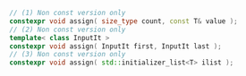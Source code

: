 ```cpp
// (1) Non const version only
constexpr void assign( size_type count, const T& value );
// (2) Non const version only
template< class InputIt >
constexpr void assign( InputIt first, InputIt last );
// (3) Non const version only
constexpr void assign( std::initializer_list<T> ilist );
```